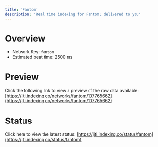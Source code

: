 ```yaml
---
title: 'Fantom'
description: 'Real time indexing for Fantom; delivered to you'
---
```


# Overview
- Network Key: `fantom`
- Estimated beat time: 2500 ms

# Preview
Click the following link to view a preview of the raw data available: [https://jiti.indexing.co/networks/fantom/107765662](https://jiti.indexing.co/networks/fantom/107765662)

# Status
Click here to view the latest status: [https://jiti.indexing.co/status/fantom](https://jiti.indexing.co/status/fantom)
